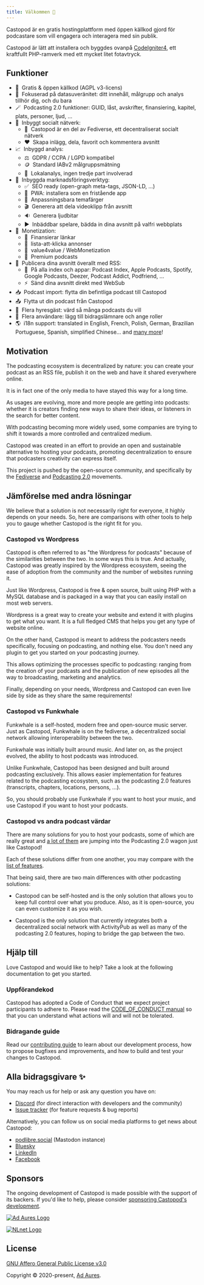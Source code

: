 ```yaml
---
title: Välkommen 👋
---
```



Castopod är en gratis hostingplattform med öppen källkod gjord för podcastare
som vill engagera och interagera med sin publik.

Castopod är lätt att installera och byggdes ovanpå
[CodeIgniter4](https://codeigniter.com/), ett kraftfullt PHP-ramverk med ett
mycket litet fotavtryck.

<LinkCard title="Installera" href="./getting-started/install" />

## Funktioner

- 🌱  Gratis & öppen källkod (AGPL v3-licens)
- 🔐  Fokuserad på datasuveränitet: ditt innehåll, målgrupp och analys
  tillhör dig, och du bara
- 🪄  Podcasting 2.0 funktioner: GUID, låst, avskrifter, finansiering,
  kapitel, plats, personer, ljud, …
- 💬  Inbyggt socialt nätverk:
  - 🚀  Castopod är en del av Fediverse, ett decentraliserat socialt
    nätverk
  - ❤️  Skapa inlägg, dela, favorit och kommentera avsnitt
- 📈  Inbyggd analys:
  - ⚖️  GDPR / CCPA / LGPD kompatibel
  - 🪙  Standard IABv2 målgruppsmätning
  - 🏡  Lokalanalys, ingen tredje part involverad
- 📢  Inbyggda marknadsföringsverktyg:
  - ✅  SEO ready (open-graph meta-tags, JSON-LD, …)
  - 📱  PWA: installera som en fristående app
  - 🎨  Anpassningsbara temafärger
  - 🎬  Generera att dela videoklipp från avsnitt
  - 🔉  Generera ljudbitar
  - ▶️  Inbäddbar spelare, bädda in dina avsnitt på valfri webbplats
- 💸  Monetization:
  - 🔗  Finansierar länkar
  - 📲  lista-att-klicka annonser
  - 🤝  value4value / WebMonetization
  - 💎  Premium podcasts
- 📡  Publicera dina avsnitt överallt med RSS:
  - 📱  På alla index och appar: Podcast Index, Apple Podcasts, Spotify,
    Google Podcasts, Deezer, Podcast Addict, Podfriend, …
  - ⚡  Sänd dina avsnitt direkt med WebSub
- 📥  Podcast import: flytta din befintliga podcast till Castopod
- 📤  Flytta ut din podcast från Castopod
- 🔀  Flera hyresgäst: värd så många podcasts du vill
- 👥  Flera användare: lägg till bidragslämnare och ange roller
- 🌎  i18n support: translated in English, French, Polish, German,
  Brazilian Portuguese, Spanish, simplified Chinese… and
  [many more](https://translate.castopod.org)!

## Motivation

The podcasting ecosystem is decentralized by nature: you can create your podcast
as an RSS file, publish it on the web and have it shared everywhere online.

It is in fact one of the only media to have stayed this way for a long time.

As usages are evolving, more and more people are getting into podcasts: whether
it is creators finding new ways to share their ideas, or listeners in the search
for better content.

With podcasting becoming more widely used, some companies are trying to shift it
towards a more controlled and centralized medium.

Castopod was created in an effort to provide an open and sustainable alternative
to hosting your podcasts, promoting decentralization to ensure that podcasters
creativity can express itself.

This project is pushed by the open-source community, and specifically by the
[Fediverse](https://fediverse.party/en/fediverse/) and
[Podcasting 2.0](https://podcastindex.org/) movements.

## Jämförelse med andra lösningar

We believe that a solution is not necessarily right for everyone, it highly
depends on your needs. So, here are comparisons with other tools to help you to
gauge whether Castopod is the right fit for you.

### Castopod vs Wordpress

Castopod is often referred to as "the Wordpress for podcasts" because of the
similarities between the two. In some ways this is true. And actually, Castopod
was greatly inspired by the Wordpress ecosystem, seeing the ease of adoption
from the community and the number of websites running it.

Just like Wordpress, Castopod is free & open source, built using PHP with a
MySQL database and is packaged in a way that you can easily install on most web
servers.

Wordpress is a great way to create your website and extend it with plugins to
get what you want. It is a full fledged CMS that helps you get any type of
website online.

On the other hand, Castopod is meant to address the podcasters needs
specifically, focusing on podcasting, and nothing else. You don't need any
plugin to get you started on your podcasting journey.

This allows optimizing the processes specific to podcasting: ranging from the
creation of your podcasts and the publication of new episodes all the way to
broadcasting, marketing and analytics.

Finally, depending on your needs, Wordpress and Castopod can even live side by
side as they share the same requirements!

### Castopod vs Funkwhale

Funkwhale is a self-hosted, modern free and open-source music server. Just as
Castopod, Funkwhale is on the fediverse, a decentralized social network allowing
interoperability between the two.

Funkwhale was initially built around music. And later on, as the project
evolved, the ability to host podcasts was introduced.

Unlike Funkwhale, Castopod has been designed and built around podcasting
exclusively. This allows easier implementation for features related to the
podcasting ecosystem, such as the podcasting 2.0 features (transcripts,
chapters, locations, persons, …).

So, you should probably use Funkwhale if you want to host your music, and use
Castopod if you want to host your podcasts.

### Castopod vs andra podcast värdar

There are many solutions for you to host your podcasts, some of which are really
great and [a lot of them](https://podcastindex.org/apps) are jumping into the
Podcasting 2.0 wagon just like Castopod!

Each of these solutions differ from one another, you may compare with the
[list of features](#features).

That being said, there are two main differences with other podcasting solutions:

- Castopod can be self-hosted and is the only solution that allows you to keep
  full control over what you produce. Also, as it is open-source, you can even
  customize it as you wish.

- Castopod is the only solution that currently integrates both a decentralized
  social network with ActivityPub as well as many of the podcasting 2.0
  features, hoping to bridge the gap between the two.

## Hjälp till

Love Castopod and would like to help? Take a look at the following documentation
to get you started.

### Uppförandekod

Castopod has adopted a Code of Conduct that we expect project participants to
adhere to. Please read the
[CODE_OF_CONDUCT manual](https://code.castopod.org/adaures/castopod/-/blob/beta/CODE_OF_CONDUCT.md)
so that you can understand what actions will and will not be tolerated.

### Bidragande guide

Read our [contributing guide](../contributing/guidelines.md) to learn about our
development process, how to propose bugfixes and improvements, and how to build
and test your changes to Castopod.

## Alla bidragsgivare ✨

You may reach us for help or ask any question you have on:

- [Discord](https://castopod.org/discord) (for direct interaction with
  developers and the community)
- [Issue tracker](https://code.castopod.org/adaures/castopod/-/issues) (for
  feature requests & bug reports)

Alternatively, you can follow us on social media platforms to get news about
Castopod:

- [podlibre.social](https://podlibre.social/@Castopod) (Mastodon instance)
- [Bluesky](https://bsky.app/profile/castopod.org)
- [LinkedIn](https://linkedin.com/company/castopod)
- [Facebook](https://www.facebook.com/castopod)

## Sponsors

The ongoing development of Castopod is made possible with the support of its
backers. If you'd like to help, please consider
[sponsoring Castopod's development](https://opencollective.com/castopod/contribute).

[![Ad Aures Logo](../../../assets/images/sponsors/adaures.svg)](https://adaures.com/)

[![NLnet Logo](../../../assets/images/sponsors/nlnet.svg)](https://nlnet.nl/)

## License

[GNU Affero General Public License v3.0](https://choosealicense.com/licenses/agpl-3.0/)

Copyright © 2020-present, [Ad Aures](https://adaures.com/).
